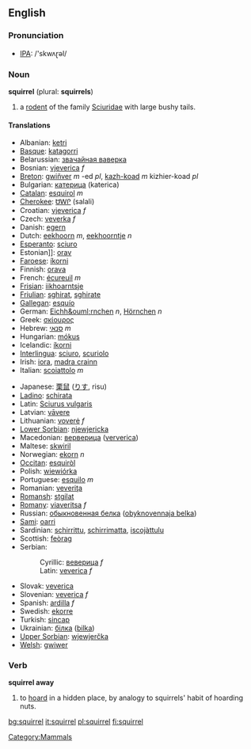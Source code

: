 {{wikipedia}}
==English==
[[Category:Mammals]]
=== Pronunciation ===
*[[w:IPA|IPA]]: /'skwʌɽəl/

=== Noun ===
'''squirrel''' (plural: '''squirrels''')

# a [[rodent]] of the family [[Sciuridae]] with large bushy tails.

====Translations====
{{top}}
*Albanian: [[ketri]]
*[[Basque]]: [[katagorri]]
*Belarussian: [[звачайная ваверка]]
*Bosnian: [[vjeverica]] ''f''
*[[Breton]]: [[gwiñver]] ''m'' -ed ''pl'', [[kazh-koad]] ''m'' kizhier-koad ''pl''
*Bulgarian: [[катерица]] (katerica)
*[[Catalan]]: [[esquirol]] ''m''
*[[Cherokee]]: [[ᏌᎳᎵ]] (salali)
*Croatian: [[vjeverica]] ''f''
*Czech: [[veverka]] ''f''
*Danish: [[egern]]
*Dutch: [[eekhoorn]] ''m'', [[eekhoorntje]] ''n''
*[[Esperanto]]: [[sciuro]]
*Estonian]]: [[orav]]
*[[Faroese]]: [[íkorni]]
*Finnish: [[orava]]
*French: [[écureuil]] ''m''
*[[Frisian]]: [[iikhoarntsje]]
*[[Friulian]]: [[sghirat]], [[sghirate]]
*[[Gallegan]]: [[esquío]]
*German: [[Eichh&ouml;rnchen]] ''n'', [[Hörnchen]] ''n''
*Greek: [[σκίουρος]] '' ''
*Hebrew: [[סנאי]] ''m''
*Hungarian: [[mókus]]
*Icelandic: [[íkorni]]
*[[Interlingua]]: [[sciuro]], [[scuriolo]]
*Irish: [[iora]], [[madra crainn]]
*Italian: [[scoiattolo]] ''m''
{{mid}}
*Japanese: [[栗鼠]] ([[りす]], risu)
*[[Ladino]]: [[schirata]]
*Latin: [[Sciurus vulgaris]] '' ''
*Latvian: [[vāvere]]
*Lithuanian: [[voverė]] ''f''
*[[Lower Sorbian]]: [[njewjericka]]
*Macedonian: [[верверица]] ([[ververica]])
*Maltese: [[skwiril]]
*Norwegian: [[ekorn]] ''n''
*[[Occitan]]: [[esquiròl]]
*Polish: [[wiewiórka]] '' ''
*Portuguese: [[esquilo]] ''m''
*Romanian: [[veveriţa]]
*[[Romansh]]: [[stgilat]]
*[[Romany]]: [[viaveritsa]] ''f''
*Russian: [[обыкновенная белка]] ([[obyknovennaja belka]]) '' ''
*[[Sami]]: [[oarri]]
*Sardinian: [[schirrittu]], [[schirrimatta]], [[iscojàttulu]]
*Scottish: [[feòrag]]
*Serbian:
*:Cyrillic: [[веверица]] ''f''
*:Latin: [[veverica]] ''f''
*Slovak: [[veverica]]
*Slovenian: [[veverica]] ''f''
*Spanish: [[ardilla]] ''f''
*Swedish: [[ekorre]]
*Turkish: [[sincap]]
*Ukrainian: [[білка]] ([[bilka]])
*[[Upper Sorbian]]: [[wjewjerčka]]
*[[Welsh]]: [[gwiwer]]
{{bottom}}

=== Verb ===
'''squirrel away'''

# to [[hoard]] in a hidden place, by analogy to squirrels' habit of hoarding nuts.

[[bg:squirrel]]
[[it:squirrel]]
[[pl:squirrel]]
[[fi:squirrel]]